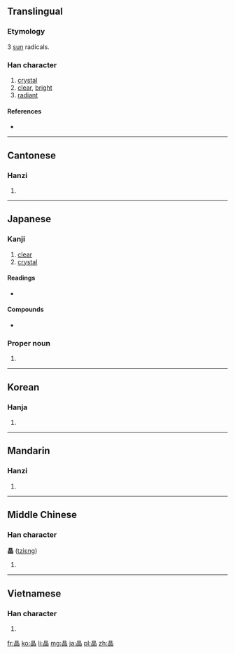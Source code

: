 {{also|品}}
==Translingual==

===Etymology===
3 [[sun]] radicals.

===Han character===
{{Han char|rn=72|rad=日|as=08|sn=12|four=6066<sub>0</sub>|canj=日日日 (AAA)|ids=⿱[[日]]⿰日日}}

# [[crystal]]
# [[clear]], [[bright]]
# [[radiant]]

====References====
* {{Han ref|kx=0497.060|dkj=14000|dj=0863.140|hdz=21518.100|uh=6676|ud=26230|bh=B4B9|bd=46265}}

----

==Cantonese==

===Hanzi===
{{yue-hanzi|jyut=|y=jing1}}

# {{defn|lang=yue|sort=日08}}

----

==Japanese==

===Kanji===
{{ja-kanji|grade=c|rs=日08}}

# [[clear]]
# [[crystal]]

====Readings====
* {{ja-readings|goon=[[しょう]] (shō)|kun=[[あきらか]] (akiraka)}}

====Compounds====
* {{ja-r|結晶|gloss=crystal|けっしょう}}

===Proper noun===
{{ja-pos|あきら|proper}}

# {{given name|male|lang=ja|sort=あきら}}

----

==Korean==

===Hanja===
{{ko-hanja|hangeul=정|eumhun=|rv=jeong|mr=chŏng|y=ceng}}

# {{defn|lang=ko|sort=日08}}

----

==Mandarin==

===Hanzi===
{{cmn-hanzi|pin=[[jīng]] ([[jing1]])|wg=ching<sup>1</sup>}}

# {{defn|lang=cmn|sort=日08}}

----

==Middle Chinese==

===Han character===
'''晶''' ([[tziɛng]])

# {{defn|lang=ltc|sort=日08}}

----

==Vietnamese==

===Han character===
{{vi-hantu|[[tinh]]|rs=日08}}

# {{defn|lang=vi|sort=日08}}

[[fr:晶]]
[[ko:晶]]
[[li:晶]]
[[mg:晶]]
[[ja:晶]]
[[pl:晶]]
[[zh:晶]]